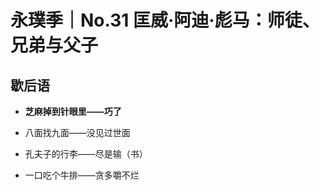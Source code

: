 # 永璞季｜No.31 匡威·阿迪·彪马：师徒、兄弟与父子

## 歇后语

- **芝麻掉到针眼里——巧了**

- 八面找九面——没见过世面

- 孔夫子的行李——尽是输（书）

- 一口吃个牛排——贪多嚼不烂
